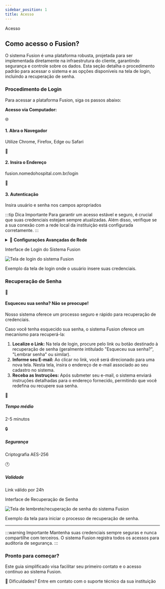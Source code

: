 ```yaml
---
sidebar_position: 1
title: Acesso
---
```



Acesso

<div style={{
    backgroundColor: '#1a3953', 
    padding: '20px',
    borderRadius: '8px',
    margin: '20px 0',
    display: 'flex',
    alignItems: 'center',
    border: '1px solid #91d5ff',
    boxShadow: '0 2px 4px rgba(0,0,0,0.1)'
}}>
    <div>
    <h2 style={{ marginTop: '0', color: '#fff', fontSize: '1.5em' }}>Como acesso o Fusion?</h2>
        <p style={{ marginBottom: '0', color: '#fff', fontSize: '1em' }}>
            O sistema Fusion é uma plataforma robusta, projetada para ser implementada diretamente na infraestrutura do cliente, garantindo segurança e controle sobre os dados. Esta seção detalha o procedimento padrão para acessar o sistema e as opções disponíveis na tela de login, incluindo a recuperação de senha.
        </p>
    </div>
</div>

### Procedimento de Login

Para acessar a plataforma Fusion, siga os passos abaixo:

<Tabs>
<TabItem value="desktop" label="🖥️ Desktop" default>

**Acesso via Computador:**

<div style={{
  display: 'grid',
  gridTemplateColumns: 'repeat(auto-fit, minmax(250px, 1fr))',
  gap: '15px',
  margin: '20px 0'
}}>
  <div style={{
    padding: '20px',
    border: '2px solid #e3f2fd',
    borderRadius: '10px',
    background: 'linear-gradient(145deg, #f8fbff, #e3f2fd)',
    textAlign: 'center'
  }}>
    <div style={{ fontSize: '2em', marginBottom: '10px' }}>🌐</div>
    <h4>1. Abra o Navegador</h4>
    <p>Utilize Chrome, Firefox, Edge ou Safari</p>
  </div>
  
  <div style={{
    padding: '20px',
    border: '2px solid #e8f5e8',
    borderRadius: '10px',
    background: 'linear-gradient(145deg, #f8fff8, #e8f5e8)',
    textAlign: 'center'
  }}>
    <div style={{ fontSize: '2em', marginBottom: '10px' }}>🔗</div>
    <h4>2. Insira o Endereço</h4>
    <p >
      fusion.nomedohospital.com.br/login
    </p>
  </div>
  
  <div style={{
    padding: '20px',
    border: '2px solid #fff3e0',
    borderRadius: '10px',
    background: 'linear-gradient(145deg, #fffef8, #fff3e0)',
    textAlign: 'center'
  }}>
    <div style={{ fontSize: '2em', marginBottom: '10px' }}>🔐</div>
    <h4>3. Autenticação</h4>
    <p>Insira usuário e senha nos campos apropriados</p>
  </div>
</div>

</TabItem>
</Tabs>

:::tip Dica Importante
Para garantir um acesso estável e seguro, é crucial que suas credenciais estejam sempre atualizadas. Além disso, verifique se a sua conexão com a rede local da instituição está configurada corretamente.
:::

<details>
<summary>🔧 <strong>Configurações Avançadas de Rede</strong></summary>

<div style={{ padding: '15px', background: '#f8f9fa', borderRadius: '8px', marginTop: '10px' }}>

**Requisitos de Rede:**
- Conexão estável à rede interna da instituição

**Troubleshooting:**
- Verifique se está conectado à rede correta
- Limpe o cache do navegador se necessário
- Entre em contato com o TI em caso de problemas persistentes

</div>
</details>

<div style={{ textAlign: 'center', padding: '20px', border: '1px solid #ddd', borderRadius: '8px', margin: '20px 0' }}>
  <p>Interface de Login do Sistema Fusion</p>
  <img src="/doc/img/login.jpeg" alt="Tela de login do sistema Fusion" style={{ maxWidth: '400px', border: '1px solid #ccc', borderRadius: '8px' }} />
  <p style={{ fontSize: '0.8em', color: '#666', marginTop: '10px' }}>Exemplo da tela de login onde o usuário insere suas credenciais.</p>
</div>

### Recuperação de Senha

<div style={{
  background: 'linear-gradient(135deg, #ffecd2 0%, #fcb69f 100%)',
  padding: '20px',
  borderRadius: '12px',
  marginBottom: '20px',
  border: '1px solid #f4a261'
}}>
  <div style={{ display: 'flex', alignItems: 'center', marginBottom: '15px' }}>
    <span style={{ fontSize: '2em', marginRight: '15px' }}>🔑</span>
    <h4 style={{ margin: 0, color: '#2d3748' }}>Esqueceu sua senha? Não se preocupe!</h4>
  </div>
  <p style={{ margin: 0, color: '#4a5568' }}>
    Nosso sistema oferece um processo seguro e rápido para recuperação de credenciais.
  </p>
</div>

Caso você tenha esquecido sua senha, o sistema Fusion oferece um mecanismo para recuperá-la:

1.  **Localize o Link:** Na tela de login, procure pelo link ou botão destinado à recuperação de senha (geralmente intitulado "Esqueceu sua senha?", "Lembrar senha" ou similar).
2.  **Informe seu E-mail:** Ao clicar no link, você será direcionado para uma nova tela. Nesta tela, insira o endereço de e-mail associado ao seu cadastro no sistema.
3.  **Receba as Instruções:** Após submeter seu e-mail, o sistema enviará instruções detalhadas para o endereço fornecido, permitindo que você redefina ou recupere sua senha.

<div style={{
  display: 'flex',
  justifyContent: 'space-around',
  flexWrap: 'wrap',
  gap: '20px',
  margin: '30px 0',
  padding: '20px',
  background: '#f7fafc',
  borderRadius: '12px',
  border: '1px solid #e2e8f0'
}}>
  <div style={{ textAlign: 'center', flex: '1', minWidth: '150px' }}>
    <div style={{
      width: '60px',
      height: '60px',
      background: '#3182ce',
      borderRadius: '50%',
      display: 'flex',
      alignItems: 'center',
      justifyContent: 'center',
      margin: '0 auto 10px',
      color: 'white',
      fontSize: '1.5em'
    }}>
      📧
    </div>
    <h5>Tempo médio</h5>
    <p style={{ color: '#4a5568', margin: 0 }}>2-5 minutos</p>
  </div>
  
  <div style={{ textAlign: 'center', flex: '1', minWidth: '150px' }}>
    <div style={{
      width: '60px',
      height: '60px',
      background: '#38a169',
      borderRadius: '50%',
      display: 'flex',
      alignItems: 'center',
      justifyContent: 'center',
      margin: '0 auto 10px',
      color: 'white',
      fontSize: '1.5em'
    }}>
      🔒
    </div>
    <h5>Segurança</h5>
    <p style={{ color: '#4a5568', margin: 0 }}>Criptografia AES-256</p>
  </div>
  
  <div style={{ textAlign: 'center', flex: '1', minWidth: '150px' }}>
    <div style={{
      width: '60px',
      height: '60px',
      background: '#ed8936',
      borderRadius: '50%',
      display: 'flex',
      alignItems: 'center',
      justifyContent: 'center',
      margin: '0 auto 10px',
      color: 'white',
      fontSize: '1.5em'
    }}>
      🕐
    </div>
    <h5>Validade</h5>
    <p style={{ color: '#4a5568', margin: 0 }}>Link válido por 24h</p>
  </div>
</div>

<div style={{ textAlign: 'center', padding: '20px', border: '1px solid #ddd', borderRadius: '8px', margin: '20px 0' }}>
  <p>Interface de Recuperação de Senha</p>
  <img src="/doc/img/lembrete.png" alt="Tela de lembrete/recuperação de senha do sistema Fusion" style={{ maxWidth: '400px', border: '1px solid #ccc', borderRadius: '8px' }} />
  <p style={{ fontSize: '0.8em', color: '#666', marginTop: '10px' }}>Exemplo da tela para iniciar o processo de recuperação de senha.</p>
</div>

---


:::warning Importante
Mantenha suas credenciais sempre seguras e nunca compartilhe com terceiros. O sistema Fusion registra todos os acessos para auditoria de segurança.
:::

<div style={{
  background: '#2668ae',
  border: '1px solid #91d5ff',
  padding: '30px',
  borderRadius: '15px',
  textAlign: 'center',
  margin: '30px 0',
  boxShadow: '0 10px 30px rgba(0,0,0,0.1)'
}}>
  <h3 style={{ color: '#fff', marginBottom: '15px' }}>Pronto para começar?</h3>
  <p style={{ color: '#fff', fontSize: '1.1em', marginBottom: '20px' }}>
    Este guia simplificado visa facilitar seu primeiro contato e o acesso contínuo ao sistema Fusion.
  </p>
  
  <div style={{
    display: 'inline-flex',
    alignItems: 'center',
    background: 'rgba(255,255,255,0.9)',
    padding: '12px 20px',
    borderRadius: '25px',
    boxShadow: '0 4px 15px rgba(0,0,0,0.1)'
  }}>
    <span style={{ marginRight: '10px', fontSize: '1.2em' }}>💬</span>
    <span style={{ color: '#2d3748', fontWeight: 'bold' }}>
      Dificuldades? Entre em contato com o suporte técnico da sua instituição
    </span>
  </div>
</div>